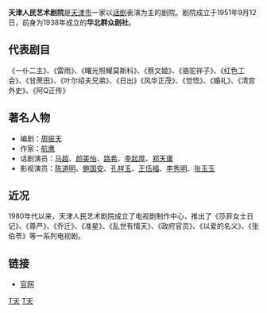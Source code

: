 '''天津人民艺术剧院'''是[[天津市|天津市]]一家以[[话剧|话剧]]表演为主的剧院。剧院成立于1951年9月12日，前身为1938年成立的'''华北群众剧社'''。
== 代表剧目 ==
《一仆二主》、《雷雨》、《曙光照耀莫斯科》、《蔡文姬》、《骆驼祥子》、《红色工会》、《甘蔗田》、《叶尔绍夫兄弟》、《日出》《风华正茂》、《觉悟》、《婚礼》、《清宫外史》、《阿Q正传》
== 著名人物 ==
* 编剧：[[周振天|周振天]]
* 作家：[[航鹰|航鹰]]
* 话剧演员：[[马超_(演员)|马超]]、[[颜美怡|颜美怡]]、[[路希|路希]]、[[李起厚|李起厚]]、[[郑天庸|郑天庸]]
* 影视演员：[[陈道明|陈道明]]、[[鲍国安|鲍国安]]、[[孔祥玉|孔祥玉]]、[[王伍福|王伍福]]、[[李秀明|李秀明]]、[[张玉玉|张玉玉]]
== 近况 ==
1980年代以来，天津人民艺术剧院成立了电视剧制作中心，推出了《莎菲女士日记》、《尊严》、《乔迁》、《准星》、《乱世有情天》、《政府官员》、《以爱的名义》、《张伯苓》等一系列电视剧。

== 链接 ==
* [https://web.archive.org/web/20110303055928/http://www.tjry.com/ 官网]
{{戲劇小作品}}
[[Category:话剧院|T天]]
[[Category:中国话剧团体|T天]]